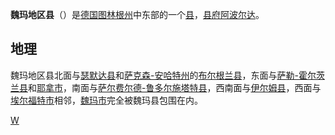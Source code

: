 {{noteTA|G1=德国地名|G2=Landkreis|G3=单位}}
{{德国县级行政单位
| 县徽图 = Image:Wappen Landkreis Weimarer Land.svg
| 在德国内的位置图 = 
| 所属联邦州 = 图林根州
| 所属行政区 = 
| 首府 = 阿波尔达
| 面积 = 804.47
| 人口 = 82,127
| 统计时间 = 2015年9月30日
| 人口密度 = 102
| 汽车牌号 = AP, APD
| 下设城镇 = 8个市、71个镇
| 政府地址 = Bahnhofstraße 28<br />99510 Apolda
| 政府网站 = www.weimarer-land.de
| 在州内的位置图 = Image:Thuringia ap.png
|}}

'''魏玛地区县'''（{{lang-de|Landkreis Weimarer Land}}）是[[德国|德国]][[图林根州|图林根州]]中东部的一个[[县_(德国)|县]]，[[县府_(德国)|县府]][[阿波尔达|阿波尔达]]。

== 地理 ==
魏玛地区县北面与[[瑟默达县|瑟默达县]]和[[萨克森-安哈特州|萨克森-安哈特州]]的[[布尔根兰县|布尔根兰县]]，东面与[[萨勒-霍尔茨兰县|萨勒-霍尔茨兰县]]和[[耶拿|耶拿市]]，南面与[[萨尔费尔德-鲁多尔施塔特县|萨尔费尔德-鲁多尔施塔特县]]，西南面与[[伊尔姆县|伊尔姆县]]，西面与[[埃尔福特|埃尔福特市]]相邻，[[魏玛|魏玛市]]完全被魏玛县包围在内。

{{图林根州行政区划}}
{{Authority control}}

[[Category:图林根州的县|W]]
